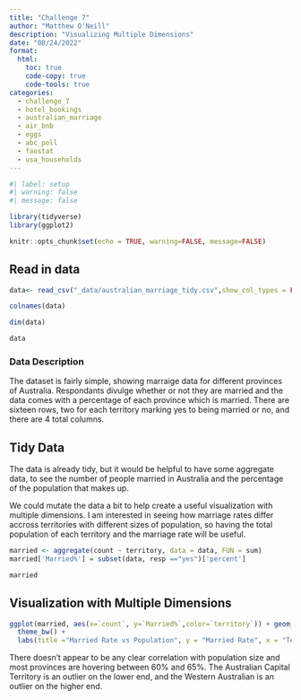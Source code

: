 ```yaml
---
title: "Challenge 7"
author: "Matthew O'Neill"
description: "Visualizing Multiple Dimensions"
date: "08/24/2022"
format:
  html:
    toc: true
    code-copy: true
    code-tools: true
categories:
  - challenge_7
  - hotel_bookings
  - australian_marriage
  - air_bnb
  - eggs
  - abc_poll
  - faostat
  - usa_households
---
```


```r
#| label: setup
#| warning: false
#| message: false

library(tidyverse)
library(ggplot2)

knitr::opts_chunk$set(echo = TRUE, warning=FALSE, message=FALSE)
```


## Read in data

```r
data<- read_csv("_data/australian_marriage_tidy.csv",show_col_types = FALSE)
```

```r
colnames(data)

dim(data)

data
```

### Data Description

The dataset is fairly simple, showing marraige data for different provinces of Australia. Respondants divulge whether or not they are married and the data comes with a percentage of each province which is married. There are sixteen rows, two for each territory marking yes to being married or no, and there are 4 total columns.

## Tidy Data

The data is already tidy, but it would be helpful to have some aggregate data, to see the number of people married in Australia and the percentage of the population that makes up.

We could mutate the data a bit to help create a useful visualization with multiple dimensions. I am interested in seeing how marriage rates differ accross territories with different sizes of population, so having the total population of each territory and the marriage rate will be useful.

```r

married <- aggregate(count ~ territory, data = data, FUN = sum)
married['Married%'] = subset(data, resp =="yes")['percent']

married

```


## Visualization with Multiple Dimensions

```r
ggplot(married, aes(x=`count`, y=`Married%`,color=`territory`)) + geom_point()+
  theme_bw() +
  labs(title ="Married Rate vs Population", y = "Married Rate", x = "Territory Population")

```
There doesn't appear to be any clear correlation with population size and most provinces are hovering between 60% and 65%. The Australian Capital Territory is an outlier on the lower end, and the Western Australian is an outlier on the higher end.
